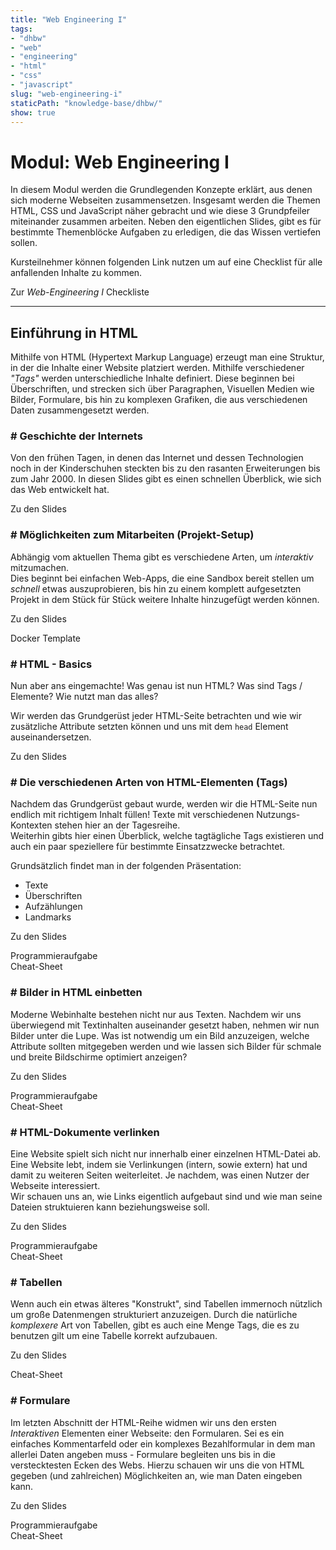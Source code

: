 ```yaml
---
title: "Web Engineering I"
tags: 
- "dhbw"
- "web"
- "engineering"
- "html"
- "css"
- "javascript"
slug: "web-engineering-i"
staticPath: "knowledge-base/dhbw/"
show: true
---
```


# Modul: Web Engineering I

In diesem Modul werden die Grundlegenden Konzepte erklärt, aus denen sich moderne Webseiten zusammensetzen. Insgesamt werden die Themen HTML, CSS und JavaScript näher gebracht und wie diese 3 Grundpfeiler miteinander zusammen arbeiten. Neben den eigentlichen Slides, gibt es für bestimmte Themenblöcke Aufgaben zu erledigen, die das Wissen vertiefen sollen.

Kursteilnehmer können folgenden Link nutzen um auf eine Checklist für alle anfallenden Inhalte zu kommen.

<Card to="#" color="violet"><span>Zur *Web-Engineering I* Checkliste</span></Card>
<div class="mb-1" />

---

## Einführung in HTML

Mithilfe von HTML (Hypertext Markup Language) erzeugt man eine Struktur, in der die Inhalte einer Website platziert werden. Mithilfe verschiedener *"Tags"* werden unterschiedliche Inhalte definiert. Diese beginnen bei Überschriften, und strecken sich über Paragraphen, Visuellen Medien wie Bilder, Formulare, bis hin zu komplexen Grafiken, die aus verschiedenen Daten zusammengesetzt werden.
<div class="mb-1" />

### # Geschichte der Internets

Von den frühen Tagen, in denen das Internet und dessen Technologien noch in der Kinderschuhen steckten bis zu den rasanten Erweiterungen bis zum Jahr 2000. In diesen Slides gibt es einen schnellen Überblick, wie sich das Web entwickelt hat.

<Card to="/slides/history-of-web" color="blue">Zu den Slides</Card>

<Spacer />

### # Möglichkeiten zum Mitarbeiten (Projekt-Setup)

Abhängig vom aktuellen Thema gibt es verschiedene Arten, um *interaktiv* mitzumachen.  
Dies beginnt bei einfachen Web-Apps, die eine Sandbox bereit stellen um *schnell* etwas auszuprobieren, bis hin zu einem komplett aufgesetzten Projekt in dem Stück für Stück weitere Inhalte hinzugefügt werden können.

<Card to="/slides/setting-up-a-project" color="blue">Zu den Slides</Card>
<div class="mb-1" />
<Card to="#" color="violet">Docker Template</Card>

<Spacer />

### # HTML - Basics

Nun aber ans eingemachte! Was genau ist nun HTML? Was sind Tags / Elemente? Wie nutzt man das alles?

Wir werden das Grundgerüst jeder HTML-Seite betrachten und wie wir zusätzliche Attribute setzten können und uns mit dem `head` Element auseinandersetzen.

<Card to="/slides/basics-of-html" color="blue">Zu den Slides</Card>
<Spacer />

### # Die verschiedenen Arten von HTML-Elementen (Tags)

Nachdem das Grundgerüst gebaut wurde, werden wir die HTML-Seite nun endlich mit richtigem Inhalt füllen! Texte mit verschiedenen Nutzungs-Kontexten stehen hier an der Tagesreihe.  
Weiterhin gibts hier einen Überblick, welche tagtägliche Tags existieren und auch ein paar speziellere für bestimmte Einsatzzwecke betrachtet.

Grundsätzlich findet man in der folgenden Präsentation:
* Texte
* Überschriften
* Aufzählungen
* Landmarks

<Card to="/slides/html-tags" color="blue">Zu den Slides</Card>
<div class="mb-1" />
<Card to="#" color="rose">Programmieraufgabe</Card>
<div class="mb-1" />
<Card to="#" color="green">Cheat-Sheet</Card>
<Spacer />

### # Bilder in HTML einbetten

Moderne Webinhalte bestehen nicht nur aus Texten. Nachdem wir uns überwiegend mit Textinhalten auseinander gesetzt haben, nehmen wir nun Bilder unter die Lupe. Was ist notwendig um ein Bild anzuzeigen, welche Attribute sollten mitgegeben werden und wie lassen sich Bilder für schmale und breite Bildschirme optimiert anzeigen?

<Card to="/slides/images" color="blue">Zu den Slides</Card>
<div class="mb-1" />
<Card to="#" color="rose">Programmieraufgabe</Card>
<div class="mb-1" />
<Card to="#" color="green">Cheat-Sheet</Card>
<Spacer />

### # HTML-Dokumente verlinken

Eine Website spielt sich nicht nur innerhalb einer einzelnen HTML-Datei ab. Eine Website lebt, indem sie Verlinkungen (intern, sowie extern) hat und damit zu weiteren Seiten weiterleitet. Je nachdem, was einen Nutzer der Webseite interessiert.  
Wir schauen uns an, wie Links eigentlich aufgebaut sind und wie man seine Dateien struktuieren kann beziehungsweise soll.

<Card to="/slides/moving-between-html-documents" color="blue">Zu den Slides</Card>
<div class="mb-1" />
<Card to="#" color="rose">Programmieraufgabe</Card>
<div class="mb-1" />
<Card to="#" color="green">Cheat-Sheet</Card>
<Spacer />

### # Tabellen

Wenn auch ein etwas älteres "Konstrukt", sind Tabellen immernoch nützlich um große Datenmengen strukturiert anzuzeigen. Durch die natürliche *komplexere* Art von Tabellen, gibt es auch eine Menge Tags, die es zu benutzen gilt um eine Tabelle korrekt aufzubauen.

<Card to="/slides/tables" color="blue">Zu den Slides</Card>
<div class="mb-1" />
<Card to="#" color="green">Cheat-Sheet</Card>
<Spacer />

### # Formulare

Im letzten Abschnitt der HTML-Reihe widmen wir uns den ersten *Interaktiven* Elementen einer Webseite: den Formularen. Sei es ein einfaches Kommentarfeld oder ein komplexes Bezahlformular in dem man allerlei Daten angeben muss - Formulare begleiten uns bis in die verstecktesten Ecken des Webs. Hierzu schauen wir uns die von HTML gegeben (und zahlreichen) Möglichkeiten an, wie man Daten eingeben kann.

<Card to="/slides/forms" color="blue">Zu den Slides</Card>
<div class="mb-1" />
<Card to="#" color="rose">Programmieraufgabe</Card>
<div class="mb-1" />
<Card to="#" color="green">Cheat-Sheet</Card>
<Spacer />
